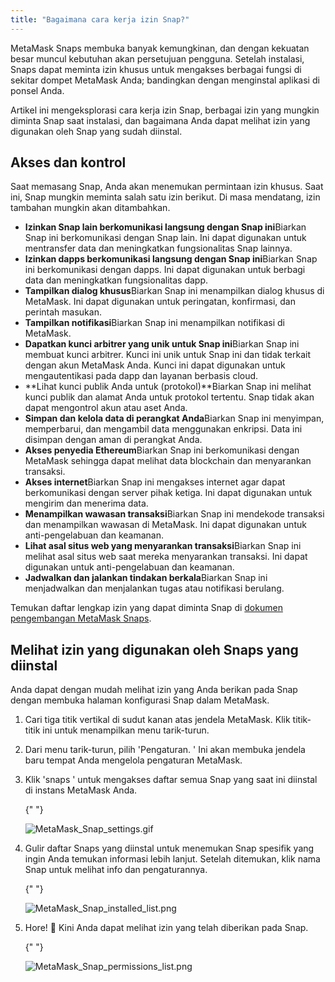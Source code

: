 ```yaml
---
title: "Bagaimana cara kerja izin Snap?"
---
```


MetaMask Snaps membuka banyak kemungkinan, dan dengan kekuatan besar muncul kebutuhan akan persetujuan pengguna. Setelah instalasi, Snaps dapat meminta izin khusus untuk mengakses berbagai fungsi di sekitar dompet MetaMask Anda; bandingkan dengan menginstal aplikasi di ponsel Anda.

Artikel ini mengeksplorasi cara kerja izin Snap, berbagai izin yang mungkin diminta Snap saat instalasi, dan bagaimana Anda dapat melihat izin yang digunakan oleh Snap yang sudah diinstal.

## Akses dan kontrol

Saat memasang Snap, Anda akan menemukan permintaan izin khusus. Saat ini, Snap mungkin meminta salah satu izin berikut. Di masa mendatang, izin tambahan mungkin akan ditambahkan.

- **Izinkan Snap lain berkomunikasi langsung dengan Snap ini**Biarkan Snap ini berkomunikasi dengan Snap lain. Ini dapat digunakan untuk mentransfer data dan meningkatkan fungsionalitas Snap lainnya.
- **Izinkan dapps berkomunikasi langsung dengan Snap ini**Biarkan Snap ini berkomunikasi dengan dapps. Ini dapat digunakan untuk berbagi data dan meningkatkan fungsionalitas dapp.
- **Tampilkan dialog khusus**Biarkan Snap ini menampilkan dialog khusus di MetaMask. Ini dapat digunakan untuk peringatan, konfirmasi, dan perintah masukan.
- **Tampilkan notifikasi**Biarkan Snap ini menampilkan notifikasi di MetaMask.
- **Dapatkan kunci arbitrer yang unik untuk Snap ini**Biarkan Snap ini membuat kunci arbitrer. Kunci ini unik untuk Snap ini dan tidak terkait dengan akun MetaMask Anda. Kunci ini dapat digunakan untuk mengautentikasi pada dapp dan layanan berbasis cloud.
- **Lihat kunci publik Anda untuk (protokol)**Biarkan Snap ini melihat kunci publik dan alamat Anda untuk protokol tertentu. Snap tidak akan dapat mengontrol akun atau aset Anda.
- **Simpan dan kelola data di perangkat Anda**Biarkan Snap ini menyimpan, memperbarui, dan mengambil data menggunakan enkripsi. Data ini disimpan dengan aman di perangkat Anda.
- **Akses penyedia Ethereum**Biarkan Snap ini berkomunikasi dengan MetaMask sehingga dapat melihat data blockchain dan menyarankan transaksi.
- **Akses internet**Biarkan Snap ini mengakses internet agar dapat berkomunikasi dengan server pihak ketiga. Ini dapat digunakan untuk mengirim dan menerima data.
- **Menampilkan wawasan transaksi**Biarkan Snap ini mendekode transaksi dan menampilkan wawasan di MetaMask. Ini dapat digunakan untuk anti-pengelabuan dan keamanan.
- **Lihat asal situs web yang menyarankan transaksi**Biarkan Snap ini melihat asal situs web saat mereka menyarankan transaksi. Ini dapat digunakan untuk anti-pengelabuan dan keamanan.
- **Jadwalkan dan jalankan tindakan berkala**Biarkan Snap ini menjadwalkan dan menjalankan tugas atau notifikasi berulang.

Temukan daftar lengkap izin yang dapat diminta Snap di [dokumen pengembangan MetaMask Snaps](https://docs.metamask.io/guide/snaps-rpc-api.html).

## Melihat izin yang digunakan oleh Snaps yang diinstal

Anda dapat dengan mudah melihat izin yang Anda berikan pada Snap dengan membuka halaman konfigurasi Snap dalam MetaMask.

1. Cari tiga titik vertikal di sudut kanan atas jendela MetaMask. Klik titik-titik ini untuk menampilkan menu tarik-turun.

2. Dari menu tarik-turun, pilih 'Pengaturan. ' Ini akan membuka jendela baru tempat Anda mengelola pengaturan MetaMask.

3. Klik 'snaps ' untuk mengakses daftar semua Snap yang saat ini diinstal di instans MetaMask Anda.

   {" "}

   <div class="center-container">
     <div class="img-small">
       <img
         src={
           require("../../../../../img/metamask-snaps/how-do-snap-permissions-work/MetaMask_Snap_settings.gif")
             .default
         }
         alt="MetaMask_Snap_settings.gif"
       />
     </div>
   </div>

4. Gulir daftar Snaps yang diinstal untuk menemukan Snap spesifik yang ingin Anda temukan informasi lebih lanjut. Setelah ditemukan, klik nama Snap untuk melihat info dan pengaturannya.

   {" "}

   <div class="center-container">
     <div class="img-small">
       <img
         src={
           require("../../../../../img/metamask-snaps/how-do-snap-permissions-work/MetaMask_Snap_installed_list.png")
             .default
         }
         alt="MetaMask_Snap_installed_list.png"
       />
     </div>
   </div>

5. Hore! 🙌 Kini Anda dapat melihat izin yang telah diberikan pada Snap.

   {" "}

   <div class="center-container">
     <div class="img-small">
       <img
         src={
           require("../../../../../img/metamask-snaps/how-do-snap-permissions-work/MetaMask_Snap_permissions_list.png")
             .default
         }
         alt="MetaMask_Snap_permissions_list.png"
       />
     </div>
   </div>

